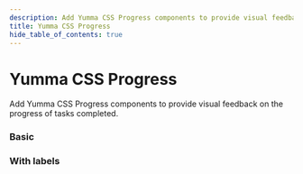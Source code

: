 ```yaml
---
description: Add Yumma CSS Progress components to provide visual feedback on the progress of tasks completed.
title: Yumma CSS Progress
hide_table_of_contents: true
---
```



# Yumma CSS Progress

Add Yumma CSS Progress components to provide visual feedback on the progress of tasks completed.

### Basic

<Preview
  data = {basic}
  noScroll
  useCenter
  useHeight = '40px'
  usePadding
  useTabs
  useVersion = '2974781'
/>

### With labels

<Preview
  data = {withLabels}
  useHeight = '150px'
  usePadding
  useTabs
  useVersion = '2974781'
/>